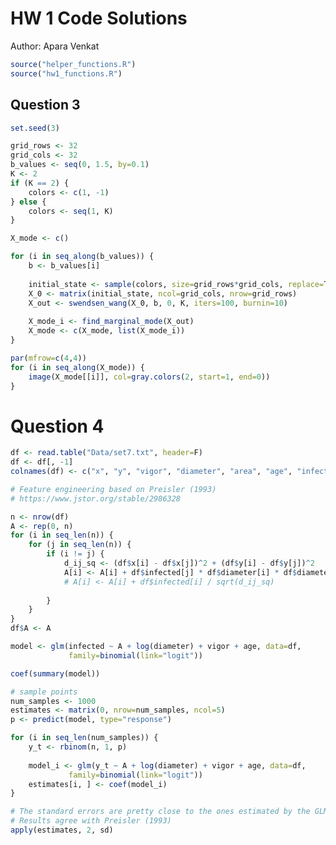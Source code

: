 # HW 1 Code Solutions
Author: Apara Venkat

```r
source("helper_functions.R")
source("hw1_functions.R")
```





## Question 3


```r
set.seed(3)

grid_rows <- 32
grid_cols <- 32
b_values <- seq(0, 1.5, by=0.1)
K <- 2
if (K == 2) {
    colors <- c(1, -1)
} else {
    colors <- seq(1, K)
}

X_mode <- c()

for (i in seq_along(b_values)) {
    b <- b_values[i]
    
    initial_state <- sample(colors, size=grid_rows*grid_cols, replace=T)
    X_0 <- matrix(initial_state, ncol=grid_cols, nrow=grid_rows)
    X_out <- swendsen_wang(X_0, b, 0, K, iters=100, burnin=10)
    
    X_mode_i <- find_marginal_mode(X_out)
    X_mode <- c(X_mode, list(X_mode_i))
}
```


```r
par(mfrow=c(4,4))
for (i in seq_along(X_mode)) {
    image(X_mode[[i]], col=gray.colors(2, start=1, end=0))
}
```

# Question 4

```r
df <- read.table("Data/set7.txt", header=F)
df <- df[, -1]
colnames(df) <- c("x", "y", "vigor", "diameter", "area", "age", "infected")

# Feature engineering based on Preisler (1993)
# https://www.jstor.org/stable/2986328

n <- nrow(df)
A <- rep(0, n)
for (i in seq_len(n)) {
    for (j in seq_len(n)) {
        if (i != j) {
            d_ij_sq <- (df$x[i] - df$x[j])^2 + (df$y[i] - df$y[j])^2
            A[i] <- A[i] + df$infected[j] * df$diameter[i] * df$diameter[j] / d_ij_sq
            # A[i] <- A[i] + df$infected[i] / sqrt(d_ij_sq)
            
        }
    }
}
df$A <- A
```

```r
model <- glm(infected ~ A + log(diameter) + vigor + age, data=df,
             family=binomial(link="logit"))

coef(summary(model))
```

```r
# sample points
num_samples <- 1000
estimates <- matrix(0, nrow=num_samples, ncol=5)
p <- predict(model, type="response")

for (i in seq_len(num_samples)) {
    y_t <- rbinom(n, 1, p)
    
    model_i <- glm(y_t ~ A + log(diameter) + vigor + age, data=df,
             family=binomial(link="logit"))
    estimates[i, ] <- coef(model_i)
}

# The standard errors are pretty close to the ones estimated by the GLM
# Results agree with Preisler (1993)
apply(estimates, 2, sd)
```



